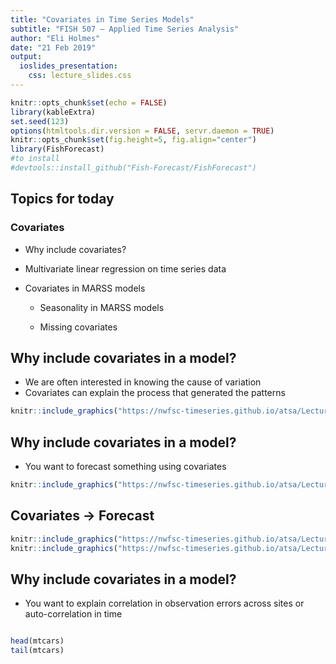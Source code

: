 ```yaml
---
title: "Covariates in Time Series Models"
subtitle: "FISH 507 – Applied Time Series Analysis"
author: "Eli Holmes"
date: "21 Feb 2019"
output:
  ioslides_presentation:
    css: lecture_slides.css
---
```


```r
knitr::opts_chunk$set(echo = FALSE)
library(kableExtra)
set.seed(123)
options(htmltools.dir.version = FALSE, servr.daemon = TRUE)
knitr::opts_chunk$set(fig.height=5, fig.align="center")
library(FishForecast)
#to install
#devtools::install_github("Fish-Forecast/FishForecast")
```

## Topics for today

### Covariates

* Why include covariates?

* Multivariate linear regression on time series data

* Covariates in MARSS models

    * Seasonality in MARSS models
    
    * Missing covariates


## Why include covariates in a model?

* We are often interested in knowing the cause of variation
* Covariates can explain the process that generated the patterns


```r
knitr::include_graphics("https://nwfsc-timeseries.github.io/atsa/Lectures/Week%207/images/superbowl.png")
```

## Why include covariates in a model?

* You want to forecast something using covariates

```r
knitr::include_graphics("https://nwfsc-timeseries.github.io/atsa/Lectures/Week%207/images/forecastsalmon.png")
```

## Covariates -> Forecast

```r
knitr::include_graphics("https://nwfsc-timeseries.github.io/atsa/Lectures/Week%207/images/salmoncovariates.jpg")
knitr::include_graphics("https://nwfsc-timeseries.github.io/atsa/Lectures/Week%207/images/redgreenyellowlight.png")
```


## Why include covariates in a model?

* You want to explain correlation in observation errors across sites or auto-correlation in time

<style>
  .col2 {
    columns: 2 200px;         /* number of columns and width in pixels*/
    -webkit-columns: 2 200px; /* chrome, safari */
    -moz-columns: 2 200px;    /* firefox */
  }
  .col3 {
    columns: 3 100px;
    -webkit-columns: 3 100px;
    -moz-columns: 3 100px;
  }
</style>

<div class="col2">
```r
head(mtcars)
tail(mtcars)
```
</div>

